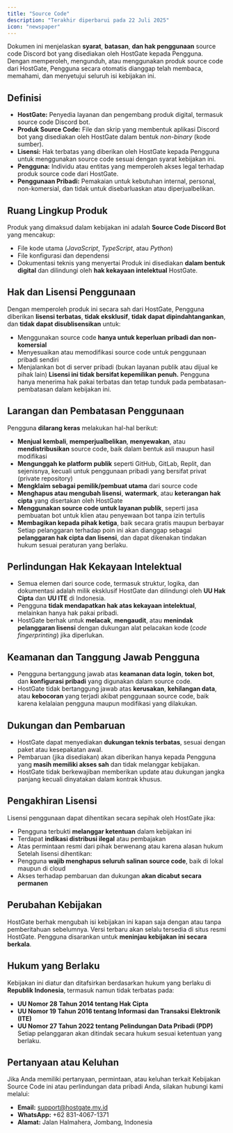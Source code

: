 ```yaml
---
title: "Source Code"
description: "Terakhir diperbarui pada 22 Juli 2025"
icon: "newspaper"
---
```


Dokumen ini menjelaskan **syarat**, **batasan**, **dan hak penggunaan** source code Discord bot yang disediakan oleh HostGate kepada Pengguna. Dengan memperoleh, mengunduh, atau menggunakan produk source code dari HostGate, Pengguna secara otomatis dianggap telah membaca, memahami, dan menyetujui seluruh isi kebijakan ini.

## Definisi
- **HostGate:** Penyedia layanan dan pengembang produk digital, termasuk source code Discord bot.
- **Produk Source Code:** File dan skrip yang membentuk aplikasi Discord bot yang disediakan oleh HostGate dalam bentuk _non-binary_ (kode sumber).
- **Lisensi:** Hak terbatas yang diberikan oleh HostGate kepada Pengguna untuk menggunakan source code sesuai dengan syarat kebijakan ini.
- **Pengguna:** Individu atau entitas yang memperoleh akses legal terhadap produk source code dari HostGate.
- **Penggunaan Pribadi:** Pemakaian untuk kebutuhan internal, personal, non-komersial, dan tidak untuk disebarluaskan atau diperjualbelikan.

## Ruang Lingkup Produk
Produk yang dimaksud dalam kebijakan ini adalah **Source Code Discord Bot** yang mencakup:
- File kode utama (_JavaScript_, _TypeScript_, atau _Python_)
- File konfigurasi dan dependensi
- Dokumentasi teknis yang menyertai
Produk ini disediakan **dalam bentuk digital** dan dilindungi oleh **hak kekayaan intelektual** HostGate.

## Hak dan Lisensi Penggunaan
Dengan memperoleh produk ini secara sah dari HostGate, Pengguna diberikan **lisensi terbatas**, **tidak eksklusif**, **tidak dapat dipindahtangankan**, dan **tidak dapat disublisensikan** untuk:
- Menggunakan source code **hanya untuk keperluan pribadi dan non-komersial**
- Menyesuaikan atau memodifikasi source code untuk penggunaan pribadi sendiri
- Menjalankan bot di server pribadi (bukan layanan publik atau dijual ke pihak lain)
<Warning>**Lisensi ini tidak bersifat kepemilikan penuh.** Pengguna hanya menerima hak pakai terbatas dan tetap tunduk pada pembatasan-pembatasan dalam kebijakan ini.</Warning>

## Larangan dan Pembatasan Penggunaan
Pengguna **dilarang keras** melakukan hal-hal berikut:
- **Menjual kembali**, **memperjualbelikan**, **menyewakan**, atau **mendistribusikan** source code, baik dalam bentuk asli maupun hasil modifikasi
- **Mengunggah ke platform publik** seperti GitHub, GitLab, Replit, dan sejenisnya, kecuali untuk penggunaan pribadi yang bersifat privat (private repository)
- **Mengklaim sebagai pemilik/pembuat utama** dari source code
- **Menghapus atau mengubah lisensi**, **watermark**, atau **keterangan hak cipta** yang disertakan oleh HostGate
- **Menggunakan source code untuk layanan publik**, seperti jasa pembuatan bot untuk klien atau penyewaan bot tanpa izin tertulis
- **Membagikan kepada pihak ketiga**, baik secara gratis maupun berbayar
<Note>Setiap pelanggaran terhadap poin ini akan dianggap sebagai **pelanggaran hak cipta dan lisensi**, dan dapat dikenakan tindakan hukum sesuai peraturan yang berlaku.</Note>

## Perlindungan Hak Kekayaan Intelektual
- Semua elemen dari source code, termasuk struktur, logika, dan dokumentasi adalah milik eksklusif HostGate dan dilindungi oleh **UU Hak Cipta** dan **UU ITE** di Indonesia.
- Pengguna **tidak mendapatkan hak atas kekayaan intelektual**, melainkan hanya hak pakai pribadi.
- HostGate berhak untuk **melacak**, **mengaudit**, atau **menindak pelanggaran lisensi** dengan dukungan alat pelacakan kode (_code fingerprinting_) jika diperlukan.

## Keamanan dan Tanggung Jawab Pengguna
- Pengguna bertanggung jawab atas **keamanan data login**, **token bot**, dan **konfigurasi pribadi** yang digunakan dalam source code.
- HostGate tidak bertanggung jawab atas **kerusakan**, **kehilangan data**, atau **kebocoran** yang terjadi akibat penggunaan source code, baik karena kelalaian pengguna maupun modifikasi yang dilakukan.

## Dukungan dan Pembaruan
- HostGate dapat menyediakan **dukungan teknis terbatas**, sesuai dengan paket atau kesepakatan awal.
- Pembaruan (jika disediakan) akan diberikan hanya kepada Pengguna yang **masih memiliki akses sah** dan tidak melanggar kebijakan.
- HostGate tidak berkewajiban memberikan update atau dukungan jangka panjang kecuali dinyatakan dalam kontrak khusus.

## Pengakhiran Lisensi
Lisensi penggunaan dapat dihentikan secara sepihak oleh HostGate jika:
- Pengguna terbukti **melanggar ketentuan** dalam kebijakan ini
- Terdapat **indikasi distribusi ilegal** atau pembajakan
- Atas permintaan resmi dari pihak berwenang atau karena alasan hukum
Setelah lisensi dihentikan:
- Pengguna **wajib menghapus seluruh salinan source code**, baik di lokal maupun di cloud
- Akses terhadap pembaruan dan dukungan **akan dicabut secara permanen**

## Perubahan Kebijakan
HostGate berhak mengubah isi kebijakan ini kapan saja dengan atau tanpa pemberitahuan sebelumnya. Versi terbaru akan selalu tersedia di situs resmi HostGate. Pengguna disarankan untuk **meninjau kebijakan ini secara berkala**.

## Hukum yang Berlaku
Kebijakan ini diatur dan ditafsirkan berdasarkan hukum yang berlaku di **Republik Indonesia**, termasuk namun tidak terbatas pada:
- **UU Nomor 28 Tahun 2014 tentang Hak Cipta**
- **UU Nomor 19 Tahun 2016 tentang Informasi dan Transaksi Elektronik (ITE)**
- **UU Nomor 27 Tahun 2022 tentang Pelindungan Data Pribadi (PDP)**
Setiap pelanggaran akan ditindak secara hukum sesuai ketentuan yang berlaku.

## Pertanyaan atau Keluhan
Jika Anda memiliki pertanyaan, permintaan, atau keluhan terkait Kebijakan Source Code ini atau perlindungan data pribadi Anda, silakan hubungi kami melalui:
- **Email:** support@hostgate.my.id
- **WhatsApp:** +62 831-4067-1371
- **Alamat:** Jalan Halmahera, Jombang, Indonesia